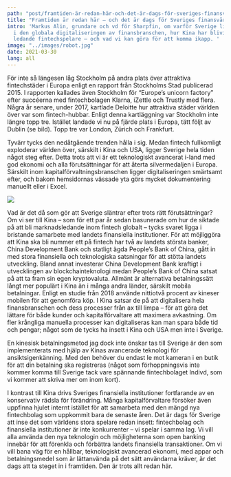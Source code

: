 ```yaml
---
path: "post/framtiden-är-redan-här-och-det-är-dags-för-sveriges-finansvärld-att-möta-den"
title: "Framtiden är redan här – och det är dags för Sveriges finansvärld att möta den"
intro: 'Markus Alin, grundare och vd för Sharpfin, om varför Sverige ligger efter
  i den globala digitaliseringen av finansbranschen, hur Kina har blivit världens
  ledande fintechspelare – och vad vi kan göra för att komma ikapp. '
image: "../images/robot.jpg"
date: 2021-03-30
lang: all
---
```

För inte så längesen låg Stockholm på andra plats över attraktiva fintechstäder i Europa enligt en rapport från Stockholms Stad publicerad 2015. I rapporten kallades även Stockholm för “Europe’s unicorn factory” efter succéerna med fintechbolagen Klarna, iZettle och Trustly med flera. Några år senare, under 2017, kartlade Deloitte hur attraktiva städer världen över var som fintech-hubbar. Enligt denna kartläggning var Stockholm inte längre topp tre. Istället landade vi nu på fjärde plats i Europa, tätt följt av Dublin (se bild). Topp tre var London, Zürich och Frankfurt.

Tyvärr tycks den nedåtgående trenden hålla i sig. Medan fintech fullkomligt exploderar världen över, särskilt i Kina och USA, ligger Sverige hela tiden något steg efter. Detta trots att vi är ett teknologiskt avancerat i-land med god ekonomi och alla förutsättningar för att återta silvermedaljen i Europa. Särskilt inom kapitalförvaltningsbranschen ligger digitaliseringen smärtsamt efter, och bakom hemsidornas vässade yta görs mycket dokumentering manuellt eller i Excel.

![](../images/conntecting-global-fintech.webp)

Vad är det då som gör att Sverige släntrar efter trots rätt förutsättningar? Om vi ser till Kina – som för ett par år sedan basunerade om hur de siktade på att bli marknadsledande inom fintech globalt – tycks svaret ligga i bristande samarbete med landets finansiella institutioner. För att möjliggöra att Kina ska bli nummer ett på fintech har två av landets största banker, China Development Bank och statligt ägda People’s Bank of China, gått in med stora finansiella och teknologiska satsningar för att stötta landets utveckling. Bland annat investerar China Development Bank kraftigt i utvecklingen av blockchainteknologi medan People’s Bank of China satsat på att ta fram sin egen kryptovaluta. Allmänt är alternativa betalningssätt långt mer populärt i Kina än i många andra länder, särskilt mobila betalningar. Enligt en studie från 2018 använde nittiotvå procent av kineser mobilen för att genomföra köp. I Kina satsar de på att digitalisera hela finansbranschen och dess processer från ax till limpa – för att göra det lättare för både kunder och kapitalförvaltare att maximera avkastning. Om fler krångliga manuella processer kan digitaliseras kan man spara både tid och pengar; något som de tycks ha insett i Kina och USA men inte i Sverige.


En kinesisk betalningsmetod jag dock inte önskar tas till Sverige är den som implementerats med hjälp av Kinas avancerade teknologi för ansiktsigenkänning. Med den behöver du endast le mot kameran i en butik för att din betalning ska registreras (något som förhoppningsvis inte kommer komma till Sverige tack vare spännande fintechbolaget Indivd, som vi kommer att skriva mer om inom kort).



I kontrast till Kina drivs Sveriges finansiella institutioner fortfarande av en konservativ rädsla för förändring. Många kapitalförvaltare försöker även uppfinna hjulet internt istället för att samarbeta med den mängd nya fintechbolag som uppkommit bara de senaste åren. Det är dags för Sverige att inse det som världens stora spelare redan insett: fintechbolag och finansiella institutioner är inte konkurrenter – vi spelar i samma lag. Vi vill alla använda den nya teknologin och möjligheterna som open banking innebär för att förenkla och förbättra landets finansiella transaktioner. Om vi vill bana väg för en hållbar, teknologiskt avancerad ekonomi, med appar och betalningsmedel som är lättanvända på det sätt användarna kräver, är det dags att ta steget in i framtiden. Den är trots allt redan här.
